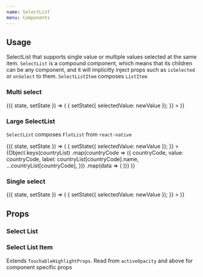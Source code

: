 ```yaml
---
name: SelectList
menu: Components
---
```



## Usage

SelectList that supports single value or multiple values selected at the same item. `SelectList` is a compound component, which means that its children can be any component, and it will implicitly inject props such as `isSelected` or `onSelect` to them.
`SelectListItem` composes `ListItem`

### Multi select

<Playground>
  <State initial={{ selectedValue: ['js', 'go'] }}>
    {({ state, setState }) => (
      <SelectList
        isMulti
        selectedValue={state.selectedValue}
        onValueChange={(newValue, itemIndex) => {
          setState({ selectedValue: newValue });
        }}
      >
        <SelectListItem label="C" value="c" />
        <SelectListItem label="C#" value="c#" />
        <SelectListItem label="C++" value="c++" />
        <SelectListItem label="CSS" value="css" />
        <SelectListItem label="Elixir" value="elixir" />
        <SelectListItem label="Elm" value="elm" />
        <SelectListItem label="Erlang" value="erlang" />
        <SelectListItem label="Go" value="go" />
        <SelectListItem label="Haskell" value="haskell" />
        <SelectListItem label="HTML" value="html" />
        <SelectListItem label="Java" value="java" />
        <SelectListItem label="JavaScript" value="js" />
        <SelectListItem label="Lua" value="lua" />
        <SelectListItem label="Python" value="python" />
        <SelectListItem label="R" value="r" />
        <SelectListItem label="Ruby" value="ruby" />
        <SelectListItem label="Rust" value="rust" />
        <SelectListItem label="Switft" value="swift" />
        <SelectListItem label="Typescript" value="typescript" />
      </SelectList>
    )}
  </State>
</Playground>

### Large SelectList

`SelectList` composes `FlatList` from `react-native`

<Playground>
  <State initial={{ selectedValue: ['js', 'go'] }}>
    {({ state, setState }) => (
      <Box height={400}>
        <SelectList
          isMulti
          selectedValue={state.selectedValue}
          onValueChange={(newValue, itemIndex) => {
            setState({ selectedValue: newValue });
          }}
        >
          {Object.keys(countryList)
            .map(countryCode => ({
              countryCode,
              value: countryCode,
              label: countryList[countryCode].name,
              ...countryList[countryCode],
            }))
            .map(data => (
              <SelectListItem
                key={data.value}
                label={data.label}
                value={data.label}
              />
            ))}
        </SelectList>
      </Box>
    )}
  </State>
</Playground>

### Single select

<Playground>
  <State initial={{ selectedValue: 'go' }}>
    {({ state, setState }) => (
      <SelectList
        selectedValue={state.selectedValue}
        onValueChange={(newValue, itemIndex) => {
          setState({ selectedValue: newValue });
        }}
      >
        <SelectListItem label="C" value="c" />
        <SelectListItem label="C#" value="c#" />
        <SelectListItem label="C++" value="c++" />
        <SelectListItem label="CSS" value="css" />
        <SelectListItem label="Elixir" value="elixir" />
        <SelectListItem label="Elm" value="elm" />
        <SelectListItem label="Erlang" value="erlang" />
        <SelectListItem label="Go" value="go" />
        <SelectListItem label="Haskell" value="haskell" />
        <SelectListItem label="HTML" value="html" />
        <SelectListItem label="Java" value="java" />
        <SelectListItem label="JavaScript" value="js" />
        <SelectListItem label="Lua" value="lua" />
        <SelectListItem label="Python" value="python" />
        <SelectListItem label="R" value="r" />
        <SelectListItem label="Ruby" value="ruby" />
        <SelectListItem label="Rust" value="rust" />
        <SelectListItem label="Switft" value="swift" />
        <SelectListItem label="Typescript" value="typescript" />
      </SelectList>
    )}
  </State>
</Playground>

## Props

### Select List

<PropsTable of={SelectList} />

### Select List Item

Extends `TouchableHighlightProps`. Read from `activeOpacity` and above for component specific props

<PropsTable of={SelectListItem} />

